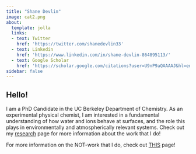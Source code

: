 ```yaml
---
title: "Shane Devlin"
image: cat2.png
about: 
  template: jolla
  links:
  - text: Twitter
    href: 'https://twitter.com/shanedevlin33'
  - text: Linkedin
    href: 'https://www.linkedin.com/in/shane-devlin-864895113/'
  - text: Google Scholar
    href: 'https://scholar.google.com/citations?user=U9nP9aQAAAAJ&hl=en&authuser=1'
sidebar: false
---
```


## **Hello!**

I am a PhD Candidate in the UC Berkeley Department of Chemistry. As an experimental physical chemist, I am interested in a fundamental understanding of how water and ions behave at surfaces, and the role this plays in environmentally and atmospherically relevant systems. Check out my [research](publications.qmd) page for more information about the work that I do!

For more information on the NOT-work that I do, check out [THIS](fun_blog.qmd) page!
